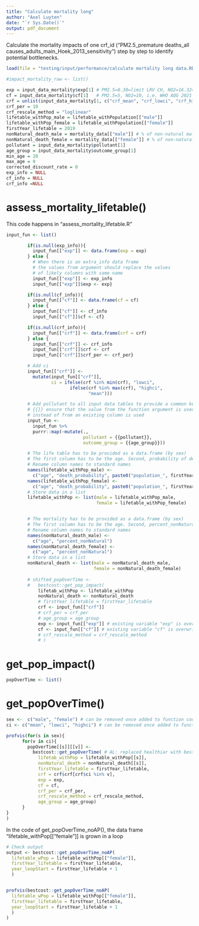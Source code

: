 ```yaml
---
title: "Calculate mortality long"
author: "Axel Luyten"
date: "`r Sys.Date()`"
output: pdf_document
---
```


Calculate the mortality impacts of one crf_id ("PM2.5_premature deaths_all causes_adults_main_Hoek_2013_sensitivity") step by step to identify potential bottlenecks.

```r
load(file = "testing/input/performance/calculate mortality long data.RData") # workspace image from "testing_Rpackage" before running chunk "impact mortality"
```

```r
#impact_mortality_raw <- list()

exp = input_data_mortality$exp[1] # PM2.5=8.30=limit LRV CH, NO2=16.32=mean conc. in CH in 2019
cf = input_data_mortality$cf[1]   # PM2.5=5, NO2=10, i.e. WHO AQG 2021
crf = unlist(input_data_mortality[1, c("crf_mean", "crf_lowci", "crf_highci")])
crf_per = 10
crf_rescale_method = "loglinear"
lifetable_withPop_male = lifetable_withPopulation[["male"]]
lifetable_withPop_female = lifetable_withPopulation[["female"]]
firstYear_lifetable = 2019
nonNatural_death_male = mortality_data[["male"]] # % of non-natural male deaths in BHD
nonNatural_death_female = mortality_data[["female"]] # % of non-natural female deaths in BHD
pollutant = input_data_mortality$pollutant[1]
age_group = input_data_mortality$outcome_group[1]
min_age = 20
max_age = 0
corrected_discount_rate = 0
exp_info = NULL
cf_info = NULL
crf_info =NULL
```

# assess_mortality_lifetable()
This code happens in "assess_mortality_lifetable.R"
```r

input_fun <- list()

        if(is.null(exp_info)){
          input_fun[["exp"]] <- data.frame(exp = exp)
        } else {
          # When there is an extra_info data frame
          # the values from argument should replace the values
          # of likely columns with same name
          input_fun[["exp"]] <- exp_info
          input_fun[["exp"]]$exp <- exp}

        if(is.null(cf_info)){
          input_fun[["cf"]] <- data.frame(cf = cf)
        } else {
          input_fun[["cf"]] <- cf_info
          input_fun[["cf"]]$cf <- cf}

        if(is.null(crf_info)){
          input_fun[["crf"]] <- data.frame(crf = crf)
        } else {
          input_fun[["crf"]] <- crf_info
          input_fun[["crf"]]$crf <- crf
          input_fun[["crf"]]$crf_per <- crf_per}

        # Add ci
        input_fun[["crf"]] <-
          mutate(input_fun[["crf"]],
                 ci = ifelse(crf %in% min(crf), "lowci",
                        ifelse(crf %in% max(crf), "highci",
                               "mean")))

        # Add pollutant to all input data tables to provide a common key for joining
        # {{}} ensure that the value from the function argument is used
        # instead of from an existing column is used
        input_fun <-
          input_fun %>%
          purrr::map(~mutate(.,
                             pollutant = {{pollutant}},
                             outcome_group = {{age_group}}))

        # The life table has to be provided as a data.frame (by sex)
        # The first column has to be the age. Second, probability of death. Third, population.
        # Rename column names to standard names
        names(lifetable_withPop_male) <-
          c("age", "death_probability", paste0("population_", firstYear_lifetable))
        names(lifetable_withPop_female) <-
          c("age", "death_probability", paste0("population_", firstYear_lifetable))
        # Store data in a list
        lifetable_withPop <- list(male = lifetable_withPop_male,
                                  female = lifetable_withPop_female)


        # The mortality has to be provided as a data.frame (by sex)
        # The first column has to be the age. Second, percent_nonNatural.
        # Rename column names to standard names
        names(nonNatural_death_male) <-
          c("age", "percent_nonNatural")
        names(nonNatural_death_female) <-
          c("age", "percent_nonNatural")
        # Store data in a list
        nonNatural_death <- list(male = nonNatural_death_male,
                                 female = nonNatural_death_female)
        
        # shifted_popOverTime <-
        #   bestcost::get_pop_impact(
            lifetab_withPop <- lifetable_withPop
            nonNatural_death <- nonNatural_death
            # firstYear_lifetable = firstYear_lifetable
            crf <- input_fun[["crf"]]
            # crf_per = crf_per
            # age_group = age_group
            exp <- input_fun[["exp"]] # existing variable "exp" is overwritten ####
            cf <- input_fun[["cf"]] # existing variable "cf" is overwritten ####
            # crf_rescale_method = crf_rescale_method
            # )
```

# get_pop_impact()
```r
popOverTime <- list()
```

# get_popOverTime()
```r
sex <-  c("male", "female") # can be removed once added to function code
ci <- c("mean", "lowci", "highci") # can be removed once added to function code

profvis(for(s in sex){
      for(v in ci){
        popOverTime[[s]][[v]] <-
          bestcost::get_popOverTime( # AL: replaced healthiar with bestcost ####
            lifetab_withPop = lifetable_withPop[[s]],
            nonNatural_death = nonNatural_death[[s]],
            firstYear_lifetable = firstYear_lifetable,
            crf = crf$crf[crf$ci %in% v],
            exp = exp,
            cf = cf,
            crf_per = crf_per,
            crf_rescale_method = crf_rescale_method,
            age_group = age_group)
      }
}
)
```

In the code of get_popOverTime_noAP(), the data frame "lifetable_withPop[["female"]] is grown in a loop
```r
# Check output 
output <- bestcost::get_popOverTime_noAP(
  lifetable_wPop = lifetable_withPop[["female"]],
  firstYear_lifetable = firstYear_lifetable,
  year_loopStart = firstYear_lifetable + 1
  )


profvis(bestcost::get_popOverTime_noAP(
  lifetable_wPop = lifetable_withPop[["female"]],
  firstYear_lifetable = firstYear_lifetable,
  year_loopStart = firstYear_lifetable + 1
  )
)
```





